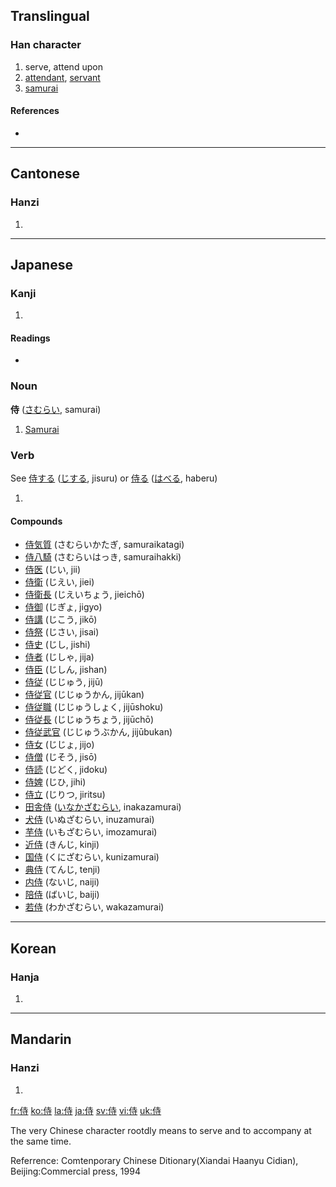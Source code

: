 ==Translingual==

===Han character===
{{Han char|rn=9|rad=人|as=06|sn=8|four=2424<sub>1</sub>|canj=人土木戈 (OGDI)}}

# serve, attend upon
# [[attendant]], [[servant]]
# [[samurai]]

====References====
* {{Han ref|kx=0101.260|dkj=00589|dj=0215.070|hdz=10143.170|uh=4F8D|ud=20365|bh=A8CD|bd=43213}}

----

==Cantonese==

===Hanzi===
{{yue-hanzi|jyut=|y=si6}}

# {{defn|Cantonese}}

----

==Japanese==

===Kanji===
{{ja-kanji|grade=c|rs=人06}}

# {{defn|Japanese}}

====Readings====
* {{ja-readings|on=[[じ]] (ji)|kun=[[さむらい]] (samurai), [[はべる]] (haberu), [[さぶらう]] (saburau)}}

===Noun===
'''侍''' ([[さむらい]], samurai)

# [[Samurai]]

===Verb===
See [[侍する]] ([[じする]], jisuru) or [[侍る]] ([[はべる]], haberu)

# {{defn|Japanese}}

====Compounds====
* [[侍気質]] (さむらいかたぎ, samuraikatagi)
* [[侍八騎]] (さむらいはっき, samuraihakki)
* [[侍医]] (じい, jii)
* [[侍衛]] (じえい, jiei)
* [[侍衛長]] (じえいちょう, jieichō)
* [[侍御]] (じぎょ, jigyo)
* [[侍講]] (じこう, jikō)
* [[侍祭]] (じさい, jisai)
* [[侍史]] (じし, jishi)
* [[侍者]] (じしゃ, jija)
* [[侍臣]] (じしん, jishan)
* [[侍従]] (じじゅう, jijū)
* [[侍従官]] (じじゅうかん, jijūkan)
* [[侍従職]] (じじゅうしょく, jijūshoku)
* [[侍従長]] (じじゅうちょう, jijūchō)
* [[侍従武官]] (じじゅうぶかん, jijūbukan)
* [[侍女]] (じじょ, jijo)
* [[侍僧]] (じそう, jisō)
* [[侍読]] (じどく, jidoku)
* [[侍婢]] (じひ, jihi)
* [[侍立]] (じりつ, jiritsu)
* [[田舎侍]] ([[いなかざむらい]], inakazamurai)
* [[犬侍]] (いぬざむらい, inuzamurai)
* [[芋侍]] (いもざむらい, imozamurai)
* [[近侍]] (きんじ, kinji)
* [[国侍]] (くにざむらい, kunizamurai)
* [[典侍]] (てんじ, tenji)
* [[内侍]] (ないじ, naiji)
* [[陪侍]] (ばいじ, baiji)
* [[若侍]] (わかざむらい, wakazamurai)

----

==Korean==

===Hanja===
{{ko-hanja|hangeul=시|rv=si|mr=si}}

# {{defn|Korean}}

----

==Mandarin==

===Hanzi===
{{cmn-hanzi|pin=[[shì]] ([[shi4]])|wg=shih<sup>4</sup>}}

# {{defn|Mandarin}}

[[fr:侍]]
[[ko:侍]]
[[la:侍]]
[[ja:侍]]
[[sv:侍]]
[[vi:侍]]
[[uk:侍]]

The very Chinese character rootdly means to serve and to accompany at the same time.

Referrence: Comtenporary Chinese Ditionary(Xiandai Haanyu Cidian), Beijing:Commercial press, 1994